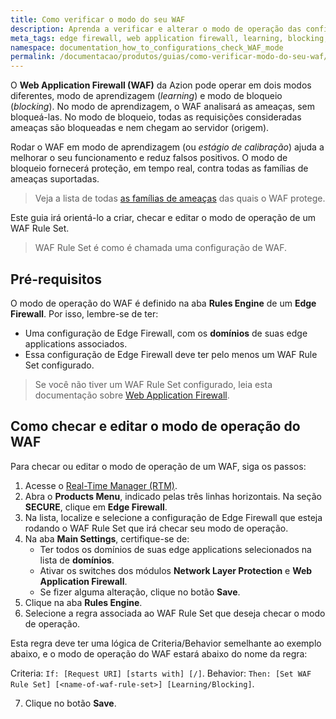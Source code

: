 ```yaml
---
title: Como verificar o modo do seu WAF
description: Aprenda a verificar e alterar o modo de operação das configurações do WAF.
meta_tags: edge firewall, web application firewall, learning, blocking, operation modes
namespace: documentation_how_to_configurations_check_WAF_mode
permalink: /documentacao/produtos/guias/como-verificar-modo-do-seu-waf/
---
```


O **Web Application Firewall (WAF)** da Azion pode operar em dois modos diferentes, modo de aprendizagem (*learning*) e modo de bloqueio (*blocking*). No modo de aprendizagem, o WAF analisará as ameaças, sem bloqueá-las. No modo de bloqueio, todas as requisições consideradas ameaças são bloqueadas e nem chegam ao servidor (origem).

Rodar o WAF em modo de aprendizagem (ou *estágio de calibração*) ajuda a melhorar o seu funcionamento e reduz falsos positivos. O modo de bloqueio fornecerá proteção, em tempo real, contra todas as famílias de ameaças suportadas.

> Veja a lista de todas [as famílias de ameaças](pt-br/documentacao/produtos/edge-firewall/web-application-firewall/) das quais o WAF protege.

Este guia irá orientá-lo a criar, checar e editar o modo de operação de um WAF Rule Set.

> WAF Rule Set é como é chamada uma configuração de WAF.

## Pré-requisitos

O modo de operação do WAF é definido na aba **Rules Engine** de um **Edge Firewall**. Por isso, lembre-se de ter:

* Uma configuração de Edge Firewall, com os **domínios** de suas edge applications associados.
* Essa configuração de Edge Firewall deve ter pelo menos um WAF Rule Set configurado.

> Se você não tiver um WAF Rule Set configurado, leia esta documentação sobre [Web Application Firewall](pt-br/documentacao/produtos/edge-firewall/web-application-firewall/).

## Como checar e editar o modo de operação do WAF

Para checar ou editar o modo de operação de um WAF, siga os passos:

1. Acesse o [Real-Time Manager (RTM)](https://manager.azion.com/).
2. Abra o **Products Menu**, indicado pelas três linhas horizontais. Na seção **SECURE**, clique em **Edge Firewall**.
3. Na lista, localize e selecione a configuração de Edge Firewall que esteja rodando o WAF Rule Set que irá checar seu modo de operação.
4. Na aba **Main Settings**, certifique-se de:
   * Ter todos os domínios de suas edge applications selecionados na lista de **domínios**.
   * Ativar os switches dos módulos **Network Layer Protection** e **Web Application Firewall**.
   * Se fizer alguma alteração, clique no botão **Save**.
5. Clique na aba **Rules Engine**.
6. Selecione a regra associada ao WAF Rule Set que deseja checar o modo de operação.

Esta regra deve ter uma lógica de Criteria/Behavior semelhante ao exemplo abaixo, e o modo de operação do WAF estará abaixo do nome da regra:

Criteria: `If: [Request URI] [starts with] [/]`.
Behavior: `Then: [Set WAF Rule Set] [<name-of-waf-rule-set>] [Learning/Blocking]`.

7. Clique no botão **Save**.